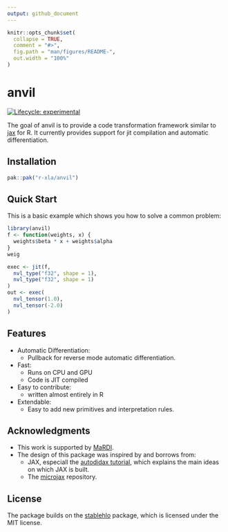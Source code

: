 ```yaml
---
output: github_document
---
```


<!-- README.md is generated from README.Rmd. Please edit that file -->

```r
knitr::opts_chunk$set(
  collapse = TRUE,
  comment = "#>",
  fig.path = "man/figures/README-",
  out.width = "100%"
)
```

# anvil

<!-- badges: start -->
[![Lifecycle: experimental](https://img.shields.io/badge/lifecycle-experimental-orange.svg)](https://lifecycle.r-lib.org/articles/stages.html#experimental)
<!-- badges: end -->

The goal of anvil is to provide a code transformation framework similar to [jax](https://docs.jax.dev/en/latest/) for R.
It currently provides support for jit compilation and automatic differentiation.

## Installation

``` r
pak::pak("r-xla/anvil")
```

## Quick Start

This is a basic example which shows you how to solve a common problem:

```r
library(anvil)
f <- function(weights, x) {
  weights$beta * x + weights$alpha
}
weig

exec <- jit(f,
  nvl_type("f32", shape = 1),
  nvl_type("f32", shape = 1)
)
out <- exec(
  nvl_tensor(1.0),
  nvl_tensor(-2.0)
)
```

## Features

- Automatic Differentiation:
  - Pullback for reverse mode automatic differentiation.
- Fast:
  - Runs on CPU and GPU
  - Code is JIT compiled
- Easy to contribute:
  - written almost entirely in R
- Extendable:
  - Easy to add new primitives and interpretation rules.

## Acknowledgments

- This work is supported by [MaRDI](https://www.mardi4nfdi.de).
- The design of this package was inspired by and borrows from:
  - JAX, especiall the [autodidax tutorial](https://docs.jax.dev/en/latest/autodidax.html), which explains the main ideas on which JAX is built.
  - The [microjax](https://github.com/joey00072/microjax) repository.

## License

The package builds on the [stablehlo](https://github.com/r-xla/stablehlo) package, which is licensed under the MIT license.
